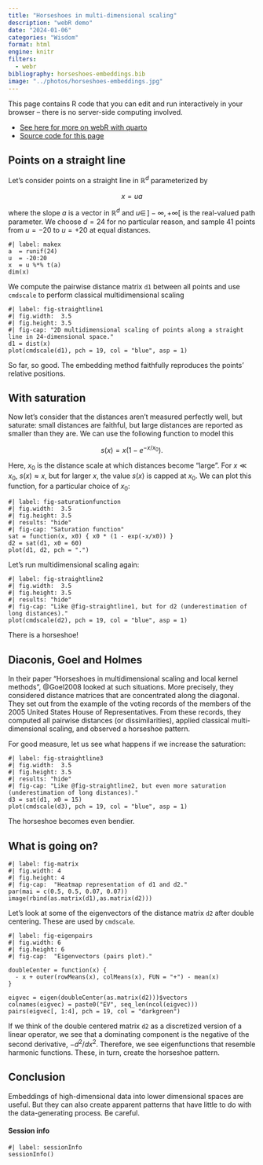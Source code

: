 ```yaml
---
title: "Horseshoes in multi-dimensional scaling"
description: "webR demo"
date: "2024-01-06"
categories: "Wisdom"
format: html
engine: knitr
filters:
  - webr
bibliography: horseshoes-embeddings.bib
image: "../photos/horseshoes-embeddings.jpg"
---
```


This page contains R code that you can edit and run interactively in your browser -- there is no server-side computing involved. 

- [See here for more on webR with quarto](https://github.com/coatless/quarto-webr) 
- [Source code for this page](https://github.com/Huber-group-EMBL/Huber-group-EMBL.github.io/blob/main/posts/horseshoes-embeddings.qmd)

<!-- to execute the webR code in a regular R session:
knitr::knit(text = gsub("webr-r", "r", readLines("horseshoes-embeddings.qmd")), tangle = TRUE) |> textConnection(open="r") |> source()
-->

## Points on a straight line

Let's consider points on a straight line in ${\mathbb R}^d$ parameterized by

$$
x = ua
$$ 

where the slope $a$ is a vector in ${\mathbb R}^d$ and $u\in\,]-\infty,+\infty[$ is the real-valued path parameter. We choose $d=24$ for no particular reason, and sample 41 points from $u=-20$ to $u=+20$ at equal distances.

```webr-r
#| label: makex
a  = runif(24) 
u  = -20:20
x  = u %*% t(a)
dim(x)
```

We compute the pairwise distance matrix `d1` between all points and use `cmdscale` to perform classical multidimensional scaling

```webr-r
#| label: fig-straightline1
#| fig.width:  3.5
#| fig.height: 3.5
#| fig-cap: "2D multidimensional scaling of points along a straight line in 24-dimensional space."
d1 = dist(x)
plot(cmdscale(d1), pch = 19, col = "blue", asp = 1)
```

So far, so good. The embedding method faithfully reproduces the points' relative positions.

## With saturation

Now let's consider that the distances aren't measured perfectly well, but saturate: small distances are faithful, but large distances are reported as smaller than they are. We can use the following function to model this

$$
s(x) = x \left(1-e^{-x/x_0}\right).
$$

Here, $x_0$ is the distance scale at which distances become "large". For $x\ll x_0$, $s(x)\approx x$, but for larger $x$, the value $s(x)$ is capped at $x_0$. We can plot this function, for a particular choice of $x_0$:

```webr-r
#| label: fig-saturationfunction
#| fig.width:  3.5
#| fig.height: 3.5
#| results: "hide"
#| fig-cap: "Saturation function"
sat = function(x, x0) { x0 * (1 - exp(-x/x0)) }
d2 = sat(d1, x0 = 60)
plot(d1, d2, pch = ".")
```

Let's run multidimensional scaling again:

```webr-r
#| label: fig-straightline2
#| fig.width:  3.5
#| fig.height: 3.5
#| results: "hide"
#| fig-cap: "Like @fig-straightline1, but for d2 (underestimation of long distances)."
plot(cmdscale(d2), pch = 19, col = "blue", asp = 1)
```

There is a horseshoe!

## Diaconis, Goel and Holmes

In their paper "Horseshoes in multidimensional scaling and local kernel
methods", @Goel2008 looked at such situations. More precisely, they considered distance matrices 
that are concentrated along the diagonal. They set out from the example of
the voting records of the members of the 2005 United States House of
Representatives. From these records, they computed all pairwise
distances (or dissimilarities), applied classical multi-dimensional
scaling, and observed a horseshoe pattern.

For good measure, let us see what happens if we increase the saturation:

```webr-r
#| label: fig-straightline3
#| fig.width:  3.5
#| fig.height: 3.5
#| results: "hide"
#| fig-cap: "Like @fig-straightline2, but even more saturation (underestimation of long distances)."
d3 = sat(d1, x0 = 15)
plot(cmdscale(d3), pch = 19, col = "blue", asp = 1)
```

The horseshoe becomes even bendier.

## What is going on?

```webr-r
#| label: fig-matrix
#| fig.width: 4
#| fig.height: 4
#| fig-cap:  "Heatmap representation of d1 and d2."
par(mai = c(0.5, 0.5, 0.07, 0.07))
image(rbind(as.matrix(d1),as.matrix(d2)))
```

Let's look at some of the eigenvectors of the distance matrix `d2` after
double centering. These are used by `cmdscale`.

```webr-r
#| label: fig-eigenpairs
#| fig.width: 6
#| fig.height: 6
#| fig-cap:  "Eigenvectors (pairs plot)."

doubleCenter = function(x) {
  - x + outer(rowMeans(x), colMeans(x), FUN = "+") - mean(x)
}

eigvec = eigen(doubleCenter(as.matrix(d2)))$vectors
colnames(eigvec) = paste0("EV", seq_len(ncol(eigvec)))
pairs(eigvec[, 1:4], pch = 19, col = "darkgreen")
```

If we think of the double centered matrix `d2` as a discretized version of a linear operator, we see that a dominating component is the negative of the second derivative, $-d^2/dx^2$. Therefore, we see eigenfunctions that resemble harmonic functions. These, in turn, create the horseshoe pattern.

## Conclusion

Embeddings of high-dimensional data into lower dimensional spaces are useful. But they can also create apparent patterns that have little to do with the data-generating process. Be careful.

#### Session info

```webr-r
#| label: sessionInfo
sessionInfo()
```
